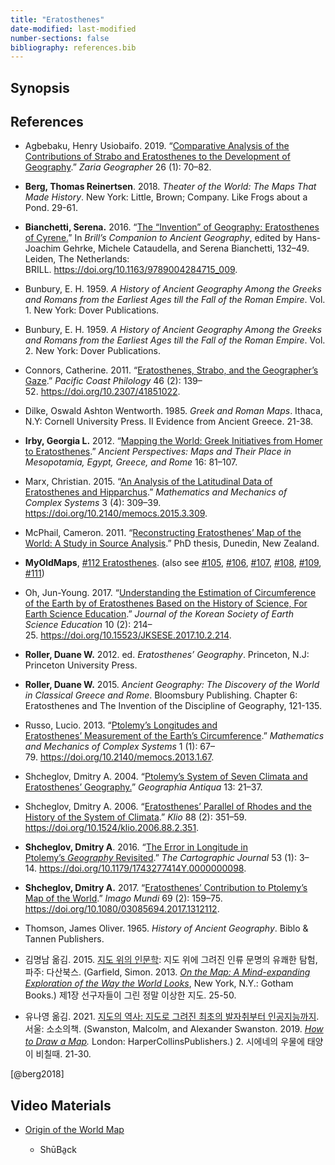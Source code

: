 ```yaml
---
title: "Eratosthenes"
date-modified: last-modified
number-sections: false
bibliography: references.bib
---
```


## Synopsis

## References

-   Agbebaku, Henry Usiobaifo. 2019. “[Comparative Analysis of the Contributions of Strabo and Eratosthenes to the Development of Geography](papers/agbebaku_2019.pdf).” *Zaria Geographer* 26 (1): 70–82.

-   **Berg, Thomas Reinertsen**. 2018. *Theater of the World: The Maps That Made History*. New York: Little, Brown; Company. Like Frogs about a Pond. 29-61.

-   **Bianchetti, Serena.** 2016. “[The “Invention” of Geography: Eratosthenes of Cyrene.](papers/bianchetti_2016.pdf)” In *Brill's Companion to Ancient Geography*, edited by Hans-Joachim Gehrke, Michele Cataudella, and Serena Bianchetti, 132–49. Leiden, The Netherlands: BRILL. <https://doi.org/10.1163/9789004284715_009>.

-   Bunbury, E. H. 1959. *A History of Ancient Geography Among the Greeks and Romans from the Earliest Ages till the Fall of the Roman Empire*. Vol. 1. New York: Dover Publications.

-   Bunbury, E. H. 1959. *A History of Ancient Geography Among the Greeks and Romans from the Earliest Ages till the Fall of the Roman Empire*. Vol. 2. New York: Dover Publications.

-   Connors, Catherine. 2011. “[Eratosthenes, Strabo, and the Geographer’s Gaze](papers/connors_2011.pdf).” *Pacific Coast Philology* 46 (2): 139–52. <https://doi.org/10.2307/41851022>.

-   Dilke, Oswald Ashton Wentworth. 1985. *Greek and Roman Maps*. Ithaca, N.Y: Cornell University Press. II Evidence from Ancient Greece. 21-38.

-   **Irby, Georgia L.** 2012. “[Mapping the World: Greek Initiatives from Homer to Eratosthenes](papers/irby_2012.pdf).” *Ancient Perspectives: Maps and Their Place in Mesopotamia, Egypt, Greece, and Rome* 16: 81–107. 

-   Marx, Christian. 2015. “[An Analysis of the Latitudinal Data of Eratosthenes and Hipparchus](papers/mark_2015.pdf).” *Mathematics and Mechanics of Complex Systems* 3 (4): 309–39. <https://doi.org/10.2140/memocs.2015.3.309>.

-   McPhail, Cameron. 2011. “[Reconstructing Eratosthenes’ Map of the World: A Study in Source Analysis](papers/mcphail_2011).” PhD thesis, Dunedin, New Zealand.

-   **MyOldMaps**, [#112 Eratosthenes](https://www.myoldmaps.com/maps-from-antiquity-6200-bc/112-eratosthenes/). (also see [#105](https://www.myoldmaps.com/maps-from-antiquity-6200-bc/105-homer/), [#106](https://www.myoldmaps.com/maps-from-antiquity-6200-bc/105-homer/106-ancient-greek-world/), [#107](https://www.myoldmaps.com/maps-from-antiquity-6200-bc/105-homer/106-ancient-greek-world/107-anaximander/), [#108](https://www.myoldmaps.com/maps-from-antiquity-6200-bc/108-hecataeus/), [#109](https://www.myoldmaps.com/maps-from-antiquity-6200-bc/109-herodotus/), [#111](https://www.myoldmaps.com/maps-from-antiquity-6200-bc/111-dicaearchus-of-messana/))

-   Oh, Jun-Young. 2017. “[Understanding the Estimation of Circumference of the Earth by of Eratosthenes Based on the History of Science, For Earth Science Education](papers/oh_2017.pdf).” *Journal of the Korean Society of Earth Science Education* 10 (2): 214–25. <https://doi.org/10.15523/JKSESE.2017.10.2.214>.

-   **Roller, Duane W.** 2012. ed. *Eratosthenes’ Geography*. Princeton, N.J: Princeton University Press.

-   **Roller, Duane W.** 2015. *Ancient Geography: The Discovery of the World in Classical Greece and Rome*. Bloomsbury Publishing. Chapter 6: Eratosthenes and The Invention of the Discipline of Geography, 121-135.

-   Russo, Lucio. 2013. “[Ptolemy’s Longitudes and Eratosthenes’ Measurement of the Earth’s Circumference](papers/russo_2013.pdf).” *Mathematics and Mechanics of Complex Systems* 1 (1): 67–79. <https://doi.org/10.2140/memocs.2013.1.67>.

-   Shcheglov, Dmitry A. 2004. “[Ptolemy’s System of Seven Climata and Eratosthenes’ Geography.](papers/shcheglov_2004.pdf)” *Geographia Antiqua* 13: 21–37.

-   Shcheglov, Dmitry A. 2006. “[Eratosthenes’ Parallel of Rhodes and the History of the System of Climata](papers/shcheglov_2006.pdf).” *Klio* 88 (2): 351–59. <https://doi.org/10.1524/klio.2006.88.2.351>.

-   **Shcheglov, Dmitry A**. 2016. “[The Error in Longitude in Ptolemy’s *Geography* Revisited](papers/shcheglov_2016.pdf).” *The Cartographic Journal* 53 (1): 3–14. <https://doi.org/10.1179/1743277414Y.0000000098>.

-   **Shcheglov, Dmitry A.** 2017. “[Eratosthenes’ Contribution to Ptolemy’s Map of the World](papers/shcheglov_2017.pdf).” *Imago Mundi* 69 (2): 159–75. <https://doi.org/10.1080/03085694.2017.1312112>.

-   Thomson, James Oliver. 1965. *History of Ancient Geography*. Biblo & Tannen Publishers.

-   김명남 옮김. 2015. [지도 위의 인문학](https://www.yes24.com/Product/Goods/23544580): 지도 위에 그려진 인류 문명의 유쾌한 탐험, 파주: 다산북스. (Garfield, Simon. 2013. [*On the Map: A Mind-expanding Exploration of the Way the World Looks*](https://www.amazon.com/Map-Mind-Expanding-Exploration-Notable-Adults/dp/1592407803/ref=sr_1_1?crid=3BJW1GMAX4YZ5&dib=eyJ2IjoiMSJ9.lQGK5iKst9YJ8yMba6Ck0TRUHjQNFMzmbWXLYoV6jo4Jk4J7_nKqqf7F2C6id3nHQltlEDYPQ39oLfK4oLqViqP1LTrmA66wA6jVbBRQOuQGWWx0Oxc72aDNdtS3WoQYNFIXZ-uyCrWncYV83Q2QjQ.FdwJlG7VbG8FpX75S9mLb0ynmr8fBli71VRD27DKD9U&dib_tag=se&keywords=On+the+Map%3A+A+Mind-expanding&qid=1705823976&s=books&sprefix=on+the+map+a+mind-expanding%2Cstripbooks-intl-ship%2C227&sr=1-1), New York, N.Y.: Gotham Books.) 제1장 선구자들이 그린 정말 이상한 지도. 25-50.

-   유나영 옮김. 2021. [지도의 역사: 지도로 그려진 최초의 발자취부터 인공지능까지](https://www.yes24.com/Product/Goods/104227876). 서울: 소소의책. (Swanston, Malcolm, and Alexander Swanston. 2019. [*How to Draw a Map*](https://www.amazon.com/How-to-Draw-a-Map/dp/0008275793/ref=sr_1_2?crid=215Q9RNBMV48J&dib=eyJ2IjoiMSJ9.DnuLacSDTLpZaYAPmIRSfz7vy-o7UERC3fTszoV0jhEEr8FXT1cDbT--r7xxnZmYB4jZ9jM5FXcvOnYk7dr27Vdwek5pU12DGGcykFuM2X_j6nAY4mw-MTRjhnWhUhlFmwwhI1_wYiFLxTOKjNPgDir8_GI4bKClkI3i1X1VB7zrj-noPbUOtGDMQ6feMKFvkoQ__K7T43W7D6vm6qU_rIVRdw96W-Gf0G09zFuMPk0.Lev427xXvPEXInx4RTCdzXCKrE_a4wiR7-ffvepb5xA&dib_tag=se&keywords=How+to+Draw+a+Map&qid=1705824019&s=books&sprefix=how+to+draw+a+map%2Cstripbooks-intl-ship%2C223&sr=1-2)*.* London: HarperCollinsPublishers.) 2. 시에네의 우물에 태양이 비칠때. 21-30.

[@berg2018]

## Video Materials

-   [Origin of the World Map](https://www.youtube.com/watch?v=AJBBVQrRwqo&t=2s)

    -   ShūBa̱ck
